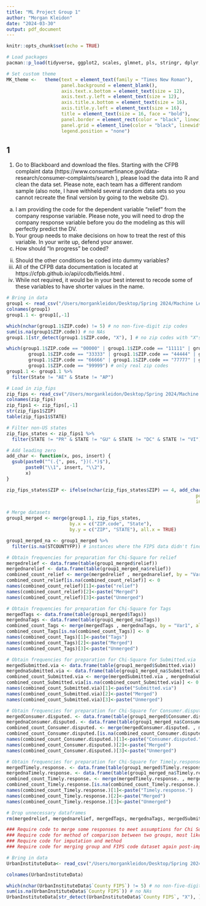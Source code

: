 ---
title: "ML Project Group 1"
author: "Morgan Kleidon"
date: "2024-03-30"
output: pdf_document
---

```{r setup, include = FALSE}
knitr::opts_chunk$set(echo = TRUE)
```


```{r}
# Load packages
pacman::p_load(tidyverse, ggplot2, scales, glmnet, pls, stringr, dplyr, readxl, readr)

# Set custom theme
MK_theme <-   theme(text = element_text(family = "Times New Roman"),
                    panel.background = element_blank(),
                    axis.text.x.bottom = element_text(size = 12),
                    axis.text.y.left = element_text(size = 12),
                    axis.title.x.bottom = element_text(size = 16),
                    axis.title.y.left = element_text(size = 16),
                    title = element_text(size = 16, face = "bold"),
                    panel.border = element_rect(color = "black", linewidth = 0.3, fill = "transparent"),
                    panel.grid = element_line(color = "black", linewidth = 0.1),
                    legend.position = "none")
```

## 1

1.	Go to Blackboard and download the files. Starting with the CFPB complaint data (https://www.consumerfinance.gov/data-research/consumer-complaints/search ), please load the data into R and clean the data set. Please note, each team has a different random sample (also note, I have withheld several random data sets so you cannot recreate the final version by going to the website 😊). 
a. I am providing the code for the dependent variable “relief” from the company response variable. Please note, you will need to drop the company response variable before you do the modeling as this will perfectly predict the DV. 
b. Your group needs to make decisions on how to treat the rest of this variable. In your write up, defend your answer. 
i. How should “In progress” be coded? 
ii.	Should the other conditions be coded into dummy variables? 
c. All of the CFPB data documentation is located at https://cfpb.github.io/api/ccdb/fields.html . 
i. While not required, it would be in your best interest to recode some of these variables to have shorter values in the name. 


```{r, echo = TRUE}
# Bring in data 
group1 <- read_csv("/Users/morgankleidon/Desktop/Spring 2024/Machine Learning/Data/group1.csv")
colnames(group1)
group1.1 <- group1[,-1]

which(nchar(group1.1$ZIP.code) != 5) # no non-five-digit zip codes
sum(is.na(group1$ZIP.code)) # no NAs
group1.1[str_detect(group1.1$ZIP.code, "X"), ] # no zip codes with "X"s

which(group1.1$ZIP.code == "00000" | group1.1$ZIP.code == "11111" | group1.1$ZIP.code == "22222" |
        group1.1$ZIP.code == "33333" | group1.1$ZIP.code == "44444" | group1.1$ZIP.code == "55555" |
        group1.1$ZIP.code == "66666" | group1.1$ZIP.code == "77777" | group1.1$ZIP.code == "88888" |
        group1.1$ZIP.code == "99999") # only real zip codes
group1.1 <- group1.1 %>%
  filter(State != "AE" & State != "AP")

# Load in zip_fips
zip_fips <- read_csv("/Users/morgankleidon/Desktop/Spring 2024/Machine Learning/Data/zip_fips.csv")
colnames(zip_fips)
zip_fips1 <- zip_fips[,-1]
str(zip_fips1$ZIP)
table(zip_fips1$STATE)

# Filter non-US states
zip_fips_states <- zip_fips1 %>%
  filter(STATE != "PR" & STATE != "GU" & STATE != "DC" & STATE != "VI")

# Add leading zero
add_char <- function(x, pos, insert) {      
  gsub(paste0("^(.{", pos, "})(.*)$"),
       paste0("\\1", insert, "\\2"),
       x)
}

zip_fips_states$ZIP <- ifelse(nchar(zip_fips_states$ZIP) == 4, add_char(x = zip_fips_states$ZIP,
                                                                     pos = 0, 
                                                                     insert = "0"), zip_fips_states$ZIP)

# Merge datasets
group1_merged <- merge(group1.1, zip_fips_states, 
                       by.x = c("ZIP.code", "State"),
                       by.y = c("ZIP", "STATE"), all.x = TRUE)

group1_merged_na <- group1_merged %>%
  filter(is.na(STCOUNTYFP)) # instances where the FIPS data didn't find a matching ZIP/state

# Obtain frequencies for preparation for Chi-Square for relief
mergedrelief <- data.frame(table(group1_merged$relief))
mergednarelief <- data.frame(table(group1_merged_na$relief))
combined_count_relief <- merge(mergedrelief , mergednarelief, by = "Var1", all.x = TRUE, all.y = TRUE)
combined_count_relief[is.na(combined_count_relief)] <- 0
names(combined_count_relief)[1]<-paste("relief")
names(combined_count_relief)[2]<-paste("Merged")
names(combined_count_relief)[3]<-paste("Unmerged") 

# Obtain frequencies for preparation for Chi-Square for Tags
mergedTags <- data.frame(table(group1_merged$Tags))
mergednaTags <- data.frame(table(group1_merged_na$Tags))
combined_count_Tags <- merge(mergedTags , mergednaTags, by = "Var1", all.x = TRUE, all.y = TRUE)
combined_count_Tags[is.na(combined_count_Tags)] <- 0
names(combined_count_Tags)[1]<-paste("Tags")
names(combined_count_Tags)[2]<-paste("Merged")
names(combined_count_Tags)[3]<-paste("Unmerged") 

# Obtain frequencies for preparation for Chi-Square for Submitted.via
mergedSubmitted.via <- data.frame(table(group1_merged$Submitted.via))
mergednaSubmitted.via <- data.frame(table(group1_merged_na$Submitted.via))
combined_count_Submitted.via <- merge(mergedSubmitted.via , mergednaSubmitted.via, by = "Var1", all.x = TRUE, all.y = TRUE)
combined_count_Submitted.via[is.na(combined_count_Submitted.via)] <- 0
names(combined_count_Submitted.via)[1]<-paste("Submitted.via")
names(combined_count_Submitted.via)[2]<-paste("Merged")
names(combined_count_Submitted.via)[3]<-paste("Unmerged") 

# Obtain frequencies for preparation for Chi-Square for Consumer.disputed.
mergedConsumer.disputed. <- data.frame(table(group1_merged$Consumer.disputed.))
mergednaConsumer.disputed. <- data.frame(table(group1_merged_na$Consumer.disputed.))
combined_count_Consumer.disputed. <- merge(mergedConsumer.disputed. , mergednaConsumer.disputed., by = "Var1", all.x = TRUE, all.y = TRUE)
combined_count_Consumer.disputed.[is.na(combined_count_Consumer.disputed.)] <- 0
names(combined_count_Consumer.disputed.)[1]<-paste("Consumer.disputed.")
names(combined_count_Consumer.disputed.)[2]<-paste("Merged")
names(combined_count_Consumer.disputed.)[3]<-paste("Unmerged") 

# Obtain frequencies for preparation for Chi-Square for Timely.response.
mergedTimely.response. <- data.frame(table(group1_merged$Timely.response.))
mergednaTimely.response. <- data.frame(table(group1_merged_na$Timely.response.))
combined_count_Timely.response. <- merge(mergedTimely.response. , mergednaTimely.response., by = "Var1", all.x = TRUE, all.y = TRUE)
combined_count_Timely.response.[is.na(combined_count_Timely.response.)] <- 0
names(combined_count_Timely.response.)[1]<-paste("Timely.response.")
names(combined_count_Timely.response.)[2]<-paste("Merged")
names(combined_count_Timely.response.)[3]<-paste("Unmerged") 

# Drop unnecessary dataframes
rm(mergedrelief, mergednarelief, mergedTags, mergednaTags, mergedSubmitted.via, mergednaSubmitted.via, mergedConsumer.disputed., mergednaConsumer.disputed., mergedTimely.response., mergednaTimely.response.)

### Require code to merge some responses to meet assumptions for Chi Square Test
### Require code for method of comparison between two groups, most likely chisquare
### Require code for imputation and method
### Require code for merging group and FIPS code dataset again post-imputation

# Bring in data
UrbanInstituteData<- read_csv("/Users/morgankleidon/Desktop/Spring 2024/Machine Learning/Data/dia_lbls_all_overall_county_2022_02_14Sep2023.xlsx")

colnames(UrbanInstituteData)

which(nchar(UrbanInstituteData$`County FIPS`) != 5) # no non-five-digit FIPS Code
sum(is.na(UrbanInstituteData$`County FIPS`)) # no NAs
UrbanInstituteData[str_detect(UrbanInstituteData$`County FIPS`, "X"), ] # no FIPS Code with "X"s



```
